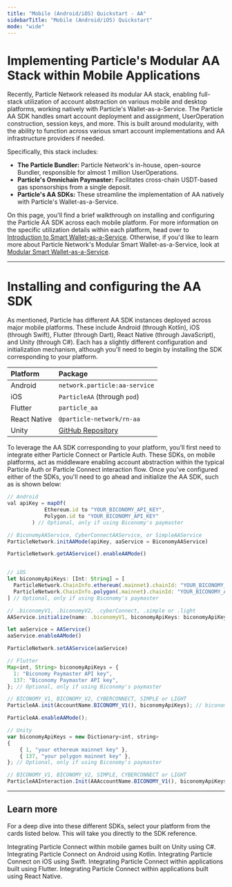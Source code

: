 ```yaml
---
title: "Mobile (Android/iOS) Quickstart - AA"
sidebarTitle: "Mobile (Android/iOS) Quickstart"
mode: "wide"
---
```


# Implementing Particle's Modular AA Stack within Mobile Applications

Recently, Particle Network released its modular AA stack, enabling full-stack utilization of account abstraction on various mobile and desktop platforms, working natively with Particle's Wallet-as-a-Service. The Particle AA SDK handles smart account deployment and assignment, UserOperation construction, session keys, and more. This is built around modularity, with the ability to function across various smart account implementations and AA infrastructure providers if needed. 

Specifically, this stack includes:

- **The Particle Bundler:** Particle Network's in-house, open-source Bundler, responsible for almost 1 million UserOperations.
- **Particle's Omnichain Paymaster:** Facilitates cross-chain USDT-based gas sponsorships from a single deposit.
- **Particle's AA SDKs:** These streamline the implementation of AA  natively with Particle's Wallet-as-a-Service.

On this page, you'll find a brief walkthrough on installing and configuring the Particle AA SDK across each mobile platform. For more information on the specific utilization details within each platform, head over to [Introduction to Smart Wallet-as-a-Service](/api/aa/introduction). Otherwise, if you'd like to learn more about Particle Network's Modular Smart Wallet-as-a-Service, look at [Modular Smart Wallet-as-a-Service](/resources/wallet-abstraction/waas/overview).

***

# Installing and configuring the AA SDK

As mentioned, Particle has different AA SDK instances deployed across major mobile platforms. These include Android (through Kotlin), iOS (through Swift), Flutter (through Dart), React Native (through JavaScript), and Unity (through C#). Each has a slightly different configuration and initialization mechanism, although you'll need to begin by installing the SDK corresponding to your platform.

| Platform     | Package                                                                                                 |
| :----------- | :------------------------------------------------------------------------------------------------------ |
| Android      | `network.particle:aa-service`                                                                           |
| iOS          | `ParticleAA` (through `pod`)                                                                            |
| Flutter      | `particle_aa`                                                                                           |
| React Native | `@particle-network/rn-aa`                                                                               |
| Unity        | [GitHub Repository](https://github.com/Particle-Network/particle-unity/tree/main/Assets/ParticleNetwork/Mobile/Modules/AA) |

To leverage the AA SDK corresponding to your platform, you'll first need to integrate either Particle Connect or Particle Auth. These SDKs, on mobile platforms, act as middleware enabling account abstraction within the typical Particle Auth or Particle Connect interaction flow. Once you've configured either of the SDKs, you'll need to go ahead and initialize the AA SDK, such as is shown below:

```javascript Mixed languages
// Android
val apiKey = mapOf(
            Ethereum.id to "YOUR_BICONOMY_API_KEY",
            Polygon.id to "YOUR_BICONOMY_API_KEY"
        ) // Optional, only if using Biconomy's paymaster

// BiconomyAAService, CyberConnectAAService, or SimpleAAService
ParticleNetwork.initAAMode(apiKey, aaService = BiconomyAAService) 

ParticleNetwork.getAAService().enableAAMode()


// iOS
let biconomyApiKeys: [Int: String] = [
  ParticleNetwork.ChainInfo.ethereum(.mainnet).chainId: "YOUR_BICONOMY_API_KEY",
  ParticleNetwork.ChainInfo.polygon(.mainnet).chainId: "YOUR_BICONOMY_API_KEY",
] // Optional, only if using Biconomy's paymaster

// .biconomyV1, .biconomyV2, .cyberConnect, .simple or .light
AAService.initialize(name: .biconomyV1, biconomyApiKeys: biconomyApiKeys)  // biconomyApiKeys is optional

let aaService = AAService()
aaService.enableAAMode()

ParticleNetwork.setAAService(aaService)

// Flutter
Map<int, String> biconomyApiKeys = {
  1: "Biconomy Paymaster API key",
  137: "Biconomy Paymaster API key",
}; // Optional, only if using Biconomy's paymaster

// BICONOMY_V1, BICONOMY_V2, CYBERCONNECT, SIMPLE or LIGHT
ParticleAA.init(AccountName.BICONOMY_V1(), biconomyApiKeys); // biconomyApiKeys is optional

ParticleAA.enableAAMode();

// Unity
var biconomyApiKeys = new Dictionary<int, string>
{
    { 1, "your ethereum mainnet key" },
    { 137, "your polygon mainnet key" },
}; // Optional, only if using Biconomy's paymaster

// BICONOMY_V1, BICONOMY_V2, SIMPLE, CYBERCONNECT or LIGHT
ParticleAAInteraction.Init(AAAccountName.BICONOMY_V1(), biconomyApiKeys); // biconomyApiKeys is optional
```

***

## Learn more

For a deep dive into these different SDKs, select your platform from the cards listed below. This will take you directly to the SDK reference.

<CardGroup cols={2}>
  <Card title="Unity (Mobile) SDK" href="https://particlenetwork.readme.io/reference/unity-c-2">
    Integrating Particle Connect within mobile games built on Unity using C#.
  </Card>
   <Card title="Android SDK" href="https://particlenetwork.readme.io/reference/android-kotlin">
    Integrating Particle Connect on Android using Kotlin.
  </Card>
    <Card title="iOS SDK" href="https://particlenetwork.readme.io/reference/ios-swift">
    Integrating Particle Connect on iOS using Swift.
  </Card>
     <Card title="Flutter SDK" href="https://particlenetwork.readme.io/reference/flutter-dart-1">
    Integrating Particle Connect within applications built using Flutter.
  </Card>
    <Card title="React Native SDK" href="https://particlenetwork.readme.io/reference/react-native-javascript-1">
    Integrating Particle Connect within applications built using React Native.
  </Card>
</CardGroup>
